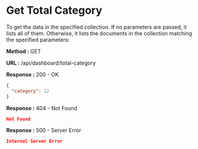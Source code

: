 
# Get Total Category

To get the data in the specified collection. If no parameters are passed, it lists all of them.
Otherwise, it lists the documents in the collection matching the specified parameters:

**Method :** <Badge variant="success">GET</Badge>

**URL :** <Badge variant="dark">/api/dashboard/total-category</Badge>

**Response :** <BadgeOutline variant="success">200 - OK</BadgeOutline>

```json
{
  "category": 12
}
```

**Response :** <BadgeOutline variant="warning">404 - Not Found</BadgeOutline>

```json
Not Found
```

**Response :** <BadgeOutline variant="danger">500 - Server Error</BadgeOutline>

```json
Internal Server Error
```
